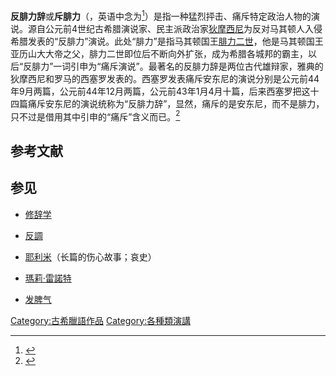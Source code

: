 '''反腓力辞'''或'''斥腓力'''（{{lang-la|Philippica}}，英语中念为{{IPA|/fɪˈlɪpɪk/}}<ref>{{Cite web |url=http://www.collinsdictionary.com/dictionary/english/philippic |title=存档副本 |accessdate=2016-10-10 |archive-date=2016-04-10 |archive-url=https://web.archive.org/web/20160410074554/http://www.collinsdictionary.com/dictionary/english/philippic |dead-url=no }}</ref>）是指一种猛烈抨击、痛斥特定政治人物的演说。源自公元前4世纪古希腊演说家、民主派政治家[[狄摩西尼|狄摩西尼]]为反对马其顿人入侵希腊发表的“反腓力”演说。此处“腓力”是指马其顿国王[[腓力二世|腓力二世]]，他是马其顿国王亚历山大大帝之父，腓力二世即位后不断向外扩张，成为希腊各城邦的霸主，以后“反腓力”一词引申为“痛斥演说”。最著名的反腓力辞是两位古代雄辩家，雅典的狄摩西尼和罗马的西塞罗发表的。西塞罗发表痛斥安东尼的演说分别是公元前44年9月两篇，公元前44年12月两篇，公元前43年1月4月十篇，后来西塞罗把这十四篇痛斥安东尼的演说统称为“反腓力辞”，显然，痛斥的是安东尼，而不是腓力，只不过是借用其中引申的“痛斥”含义而已。<ref>{{cite book|author1=[奥]斯蒂芬·茨威格 著|authorlink1=斯蒂芬·茨威格|coauthors=舒昌善 译|title=《[[人类的群星闪耀时|人类的群星闪耀时：十四篇历史特写]]》|date=2009-06|publisher=[[生活·读书·新知三联书店|生活·读书·新知三联书店]]|location=北京|isbn=9787108031150|edition=第一版|accessdate=2016-10-10|language=zh-cn|chapter=西塞罗}}</ref>

==参考文献==
{{reflist}}

== 参见 ==
*[[修辞学|修辞学]]

*[[反調|反調]]

*[[耶利米|耶利米]]（长篇的伤心故事；哀史）

*[[瑪莉·雷諾特|瑪莉·雷諾特]]

*[[发脾气|发脾气]]
{{Lit-stub}}
[[Category:古希臘語作品|Category:古希臘語作品]]
[[Category:各種類演講|Category:各種類演講]]